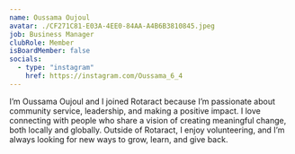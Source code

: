 ```yaml
---
name: Oussama Oujoul
avatar: ./CF271C81-E03A-4EE0-84AA-A4B6B3810845.jpeg
job: Business Manager
clubRole: Member
isBoardMember: false
socials:
  - type: "instagram"
    href: https://instagram.com/Oussama_6_4
---
```


I’m Oussama Oujoul and I joined Rotaract because I’m passionate about community service, leadership, and making a positive impact. I love connecting with people who share a vision of creating meaningful change, both locally and globally. Outside of Rotaract, I enjoy volunteering, and I’m always looking for new ways to grow, learn, and give back.

